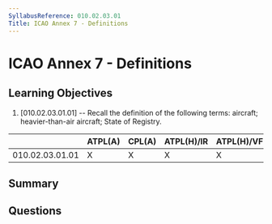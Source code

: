 ```yaml
---
SyllabusReference: 010.02.03.01
Title: ICAO Annex 7 - Definitions
---
```


# ICAO Annex 7 - Definitions

## Learning Objectives

1. [010.02.03.01.01] -- Recall the definition of the following terms: aircraft;
   heavier-than-air aircraft; State of Registry.

|                 | ATPL(A) | CPL(A) | ATPL(H)/IR | ATPL(H)/VFR | CPL(H) | IR  | CBIR(A) |
| --------------- | ------- | ------ | ---------- | ----------- | ------ | --- | ------- |
| 010.02.03.01.01 | X       | X      | X          | X           | X      |     |         |

## Summary

## Questions
